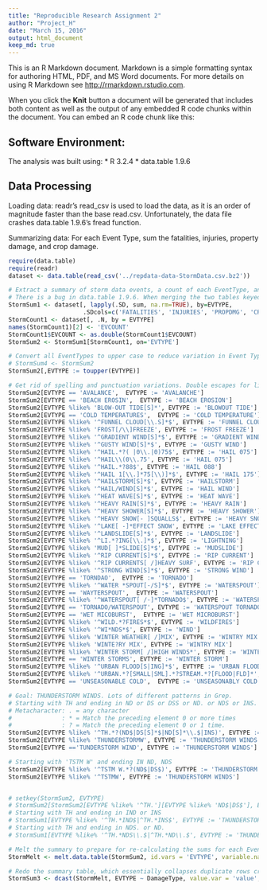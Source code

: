 ```yaml
---
title: "Reproducible Research Assignment 2"
author: "Project_H"
date: "March 15, 2016"
output: html_document
keep_md: true
---
```


This is an R Markdown document. Markdown is a simple formatting syntax for authoring HTML, PDF, and MS Word documents. For more details on using R Markdown see <http://rmarkdown.rstudio.com>.

When you click the **Knit** button a document will be generated that includes both content as well as the output of any embedded R code chunks within the document. You can embed an R code chunk like this:

## Software Environment:
The analysis was built using: 
* R 3.2.4
* data.table 1.9.6 


## Data Processing
Loading data: readr's read_csv is used to load the data, as it is an order of magnitude faster than the base read.csv. Unfortunately, the data file crashes data.table 1.9.6's fread function.

Summarizing data: For each Event Type, sum the fatalities, injuries, property damage, and crop damage.
```r
require(data.table)
require(readr)
dataset <- data.table(read_csv('../repdata-data-StormData.csv.bz2'))

# Extract a summary of storm data events, a count of each EventType, and merge the two tables. EVCOUNT is forced to double precision, to suppress downstream warning messages from melt.data.table.
# There is a bug in data.table 1.9.6. When merging the two tables keyed on the EVTYPE column, the merge function does not perfectly preserve the EVTYPE data. That is, 
StormSum1 <- dataset[, lapply(.SD, sum, na.rm=TRUE), by=EVTYPE, 
                     .SDcols=c('FATALITIES', 'INJURIES', 'PROPDMG', 'CROPDMG')]
StormCount1 <- dataset[, .N, by = EVTYPE]
names(StormCount1)[2] <- 'EVCOUNT'
StormCount1$EVCOUNT <- as.double(StormCount1$EVCOUNT)
StormSum2 <- StormSum1[StormCount1, on='EVTYPE']

# Convert all EventTypes to upper case to reduce variation in Event Types
# StormSum4 <- StormSum2 
StormSum2[,EVTYPE := toupper(EVTYPE)]

# Get rid of spelling and punctuation variations. Double escapes for literals are required because the regular expression is passed through data.table to grepl
StormSum2[EVTYPE == 'AVALANCE',  EVTYPE := 'AVALANCHE']
StormSum2[EVTYPE == 'BEACH EROSIN',  EVTYPE := 'BEACH EROSION']
StormSum2[EVTYPE %like% 'BLOW-OUT TIDE[S]*', EVTYPE := 'BLOWOUT TIDE']
StormSum2[EVTYPE == 'COLD TEMPERATURES',  EVTYPE := 'COLD TEMPERATURE']
StormSum2[EVTYPE %like% '^FUNNEL CLOUD[\\.S]*$', EVTYPE := 'FUNNEL CLOUD']
StormSum2[EVTYPE %like% 'FROST[/\\]FREEZE', EVTYPE := 'FROST FREEZE']
StormSum2[EVTYPE %like% '^GRADIENT WIND[S]*$', EVTYPE := 'GRADIENT WIND']
StormSum2[EVTYPE %like% '^GUSTY WIND[S]*$', EVTYPE := 'GUSTY WIND']
StormSum2[EVTYPE %like% '^HAIL.*?( |0\\.|0)75$', EVTYPE := 'HAIL 075']
StormSum2[EVTYPE %like% '^HAIL\\(0\\.75', EVTYPE := 'HAIL 075']
StormSum2[EVTYPE %like% '^HAIL.*?88$', EVTYPE := 'HAIL 088']
StormSum2[EVTYPE %like% '^HAIL 1[\\.]*75[\\)]*$', EVTYPE := 'HAIL 175']
StormSum2[EVTYPE %like% '^HAILSTORM[S]*$', EVTYPE := 'HAILSTORM']
StormSum2[EVTYPE %like% '^HAIL/WIND[S]*$', EVTYPE := 'HAIL WIND']
StormSum2[EVTYPE %like% '^HEAT WAVE[S]*$', EVTYPE := 'HEAT WAVE']
StormSum2[EVTYPE %like% '^HEAVY RAIN[S]*$', EVTYPE := 'HEAVY RAIN']
StormSum2[EVTYPE %like% '^HEAVY SHOWER[S]*$', EVTYPE := 'HEAVY SHOWER']
StormSum2[EVTYPE %like% '^HEAVY SNOW[- ]SQUALLS$', EVTYPE := 'HEAVY SNOW SQUALL']
StormSum2[EVTYPE %like% '^LAKE[ -]*EFFECT SNOW', EVTYPE := 'LAKE EFFECT SNOW']
StormSum2[EVTYPE %like% '^LANDSLIDE[S]*$', EVTYPE := 'LANDSLIDE']
StormSum2[EVTYPE %like% '^LI.*?ING[\\.]*$', EVTYPE := 'LIGHTNING']
StormSum2[EVTYPE %like% 'MUD[ ]*SLIDE[S]*$', EVTYPE := 'MUDSLIDE']
StormSum2[EVTYPE %like% '^RIP CURRENT[S]*$', EVTYPE := 'RIP CURRENT']
StormSum2[EVTYPE %like% '^RIP CURRENTS[ /]HEAVY SURF', EVTYPE := 'RIP CURRENT HEAVY SURF']
StormSum2[EVTYPE %like% '^STRONG WIND[S]*$', EVTYPE := 'STRONG WIND']
StormSum2[EVTYPE == 'TORNDAO',  EVTYPE := 'TORNADO']
StormSum2[EVTYPE %like% '^WATER *SPOUT[-/S]*$', EVTYPE := 'WATERSPOUT']
StormSum2[EVTYPE == 'WAYTERSPOUT',  EVTYPE := 'WATERSPOUT']
StormSum2[EVTYPE %like% '^WATERSPOUT[ /-]*TORNADO$', EVTYPE := 'WATERSPOUT TORNADO']
StormSum2[EVTYPE == 'TORNADO/WATERSPOUT', EVTYPE := 'WATERSPOUT TORNADO']
StormSum2[EVTYPE == 'WET MICOBURST',  EVTYPE := 'WET MICROBURST']
StormSum2[EVTYPE %like% '^WILD.*?FIRES*$', EVTYPE := 'WILDFIRES']
StormSum2[EVTYPE %like% '^WI*NDS*$', EVTYPE := 'WIND']
StormSum2[EVTYPE %like% 'WINTER WEATHER[ /]MIX', EVTYPE := 'WINTRY MIX']
StormSum2[EVTYPE %like% 'WINTE?RY MIX', EVTYPE := 'WINTRY MIX']
StormSum2[EVTYPE %like% 'WINTER STORM[ /]HIGH WINDS*', EVTYPE := 'WINTER STORM HIGH WINDS']
StormSum2[EVTYPE == 'WINTER STORMS', EVTYPE := 'WINTER STORM']
StormSum2[EVTYPE %like% '^URBAN FLOOD[S|ING]*$', EVTYPE := 'URBAN FLOODING']
StormSum2[EVTYPE %like% '^URBAN.*?[SMALL|SML].*?STREAM.*?[FLOOD|FLD]*', EVTYPE := 'URBAN SMALL STREAM FLOODING']
StormSum2[EVTYPE == 'UNSEASONABLE COLD',  EVTYPE := 'UNSEASONABLY COLD']

# Goal: THUNDERSTORM WINDS. Lots of different patterns in Grep.
# Starting with TH and ending in ND or DS or DSS or ND. or NDS or INS.
# Metacharacter: . = any character
#              : * = Match the preceding element 0 or more times
#              : ? = Match the preceding element 0 or 1 time.
StormSum2[EVTYPE %like% '^TH.*?(ND$|DS[S]*$|ND[S]*\\.$|INS)', EVTYPE := 'THUNDERSTORM WINDS']
StormSum2[EVTYPE %like% 'THUNDERSTORMW', EVTYPE := 'THUNDERSTORM WINDS']
StormSum2[EVTYPE =='TUNDERSTORM WIND', EVTYPE := 'THUNDERSTORM WINDS']

# Starting with 'TSTM W' and ending IN ND, NDS
StormSum2[EVTYPE %like% '^TSTM W.*?(ND$|DS$)', EVTYPE := 'THUNDERSTORM WINDS']
StormSum2[EVTYPE %like% '^TSTMW', EVTYPE := 'THUNDERSTORM WINDS']


# setkey(StormSum2, EVTYPE)
# StormSum2[StormSum2[EVTYPE %like% '^TH.'][EVTYPE %like% 'ND$|DS$'], EVTYPE := 'THUNDERSTORM WINDS']
# Starting with TH and ending in IND or INS
# StormSum1[EVTYPE %like% '^TH.*IND$|^TH.*INS$', EVTYPE := 'THUNDERSTORM WINDS']
# Starting with TH and ending in NDS. or ND.
# StormSum1[EVTYPE %like% '^TH.*NDS\\.$|^TH.*ND\\.$', EVTYPE := 'THUNDERSTORM WINDS']

# Melt the summary to prepare for re-calculating the sums for each Event Type.
StormMelt <- melt.data.table(StormSum2, id.vars = 'EVTYPE', variable.name = 'DamageType')

# Redo the summary table, which essentially collapses duplicate rows created by correcting spelling and punctuation variations in EventType.
StormSum3 <- dcast(StormMelt, EVTYPE ~ DamageType, value.var = 'value', fun.aggregate = sum )

```

## 



